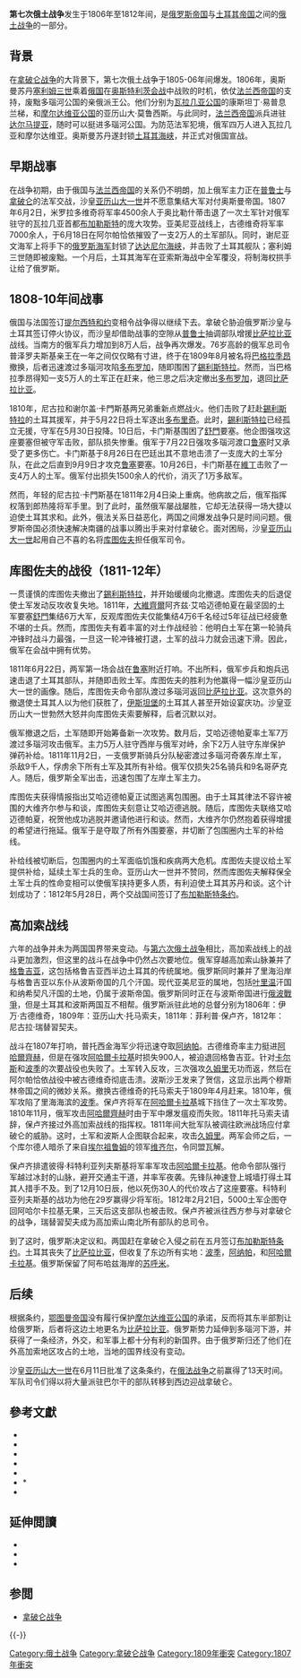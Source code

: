 {{Infobox Military Conflict
|conflict=第七次俄土战争
|partof=[[俄土戰爭|俄土戰爭]]及[[拿破崙戰爭|拿破崙戰爭]]
|image=[[File:Athosbattle.jpg|300px]]
|caption=阿索斯之战后的俄国舰队，{{tsl|en|Alexey Bogolyubov|阿列克谢·博戈柳博夫}}绘
|date= 1806年－1812年
|place=[[摩爾達維亞|摩爾達維亞]]、[[瓦拉几亚|瓦拉几亚]]、[[亞美尼亞|亞美尼亞]]及[[達達尼爾海峽|達達尼爾海峽]]
|result=俄國勝利，签订[[布加勒斯特條约_(1812年)|布加勒斯特條约]]
|territory=俄国吞并[[摩爾達維亞|摩尔达维亚]]东部领土[[比萨拉比亚|比萨拉比亚]]
|combatant1=[[File:Flag_of_Russia.svg|22px]] [[俄罗斯帝国|俄罗斯帝国]]
|combatant2={{flagicon|Ottoman Empire|1453}} [[奥斯曼帝国|奥斯曼帝国]]
|commander1=[[File:Flag_of_Russia.svg|22px]] {{tsl|en|Alexander Prozorovsky|普羅澤羅夫斯基親王}}<br />[[File:Flag_of_Russia.svg|22px]] [[彼得·伊萬諾維奇·巴格拉季昂|巴格拉提昂親王]]<br />[[File:Flag_of_Russia.svg|22px]] {{tsl|en|Nikolay Kamensky|尼可雷·卡門斯基}}<br />[[File:Flag_of_Russia.svg|22px]] [[米哈伊尔·库图佐夫|米哈伊尔·库图佐夫]]
|commander2={{flagicon|Ottoman Empire|1453}} [[塞利姆三世|塞利姆三世]]<br />{{flagicon|Ottoman Empire|1453}} [[穆斯塔法四世|穆斯塔法四世]]<br />{{flagicon|Ottoman Empire|1453}} [[馬哈茂德二世|馬哈茂德二世]]
|strength1=
|strength2=
|casualties1=
|casualties2=
}}
{{Campaignbox 俄土戰爭（1806年－1812年）}}
{{Campaignbox 俄土戰爭}}
{{Campaignbox Napoleonic Wars}}

'''第七次俄土战争'''发生于1806年至1812年间，是[[俄罗斯帝国|俄罗斯帝国]]与[[土耳其帝国|土耳其帝国]]之间的[[俄土战争|俄土战争]]的一部分。

== 背景 ==

在[[拿破仑战争|拿破仑战争]]的大背景下，第七次俄土战争于1805-06年间爆发。1806年，奥斯曼苏丹[[塞利姆三世|塞利姆三世]]乘着[[俄国|俄国]]在[[奥斯特利茨会战|奥斯特利茨会战]]中战败的时机，依仗[[法兰西帝国|法兰西帝国]]的支持，废黜多瑙河公国的亲俄派王公。他们分别为[[瓦拉幾亞|瓦拉几亚公国]]的康斯坦丁·易普息兰梯，和[[摩尔达维亚公国|摩尔达维亚公国]]的亚历山大·莫鲁西斯。与此同时，[[法兰西帝国|法兰西帝国]]派兵进驻[[达尔马提亚|达尔马提亚]]，随时可以挺进多瑙河公国。为防范法军犯境，俄军四万人进入瓦拉几亚和摩尔达维亚。奥斯曼苏丹遂封锁[[土耳其海峡|土耳其海峡]]，并正式对俄国宣战。

== 早期战事 ==

在战争初期，由于俄国与[[法兰西帝国|法兰西帝国]]的关系仍不明朗，加上俄军主力正在[[普鲁士|普鲁士]]与[[拿破仑|拿破仑]]的法军交战，沙皇[[亚历山大一世_(俄国)|亚历山大一世]]并不愿意集结大军对付奥斯曼帝国。1807年6月2日，米罗拉多维奇将军率4500余人于奥比勒什蒂击退了一次土军针对俄军驻守的瓦拉几亚首都[[布加勒斯特|布加勒斯特]]的庞大攻势。亚美尼亚战线上，古德维奇将军率7000余人，于6月18日在阿尔帕恰依摧毁了一支2万人的土军部队。同时，谢尼亚文海军上将手下的[[俄罗斯海军|俄罗斯海军]]封锁了[[达达尼尔海峡|达达尼尔海峡]]，并击败了土耳其舰队；塞利姆三世随即被废黜。一个月后，土耳其海军在亚索斯海战中全军覆没，将制海权拱手让给了俄罗斯。

== 1808-10年间战事 ==
俄国与法国签订[[提尔西特和约|提尔西特和约]]变相令战争得以继续下去。拿破仑胁迫俄罗斯沙皇与土耳其签订停火协议，而沙皇却借助战事的空隙从[[普鲁士|普鲁士]]抽调部队增援[[比萨拉比亚|比萨拉比亚]]战线。当南方的俄军兵力增加到8万人后，战争再次爆发。76岁高龄的俄军总司令普泽罗夫斯基亲王在一年之间仅仅略有寸进，终于在1809年8月被名将[[彼得·伊萬諾維奇·巴格拉季昂|巴格拉季昂]]撤换，后者迅速渡过多瑙河攻陷[[多布罗加|多布罗加]]，随即围困了[[錫利斯特拉|錫利斯特拉]]。然而，当巴格拉季昂得知一支5万人的土军正在赶来，他三思之后决定撤出[[多布罗加|多布罗加]]，退回[[比萨拉比亚|比萨拉比亚]]。

1810年，尼古拉和谢尔盖·卡門斯基两兄弟重新点燃战火。他们击败了赶赴[[錫利斯特拉|錫利斯特拉]]的土耳其援军，并于5月22日将土军逐出[[多布里奇|多布里奇]]。此时，[[錫利斯特拉|錫利斯特拉]]已经孤立无援，守军在5月30日投降。10日后，卡门斯基围困了[[舒門|舒門]]要塞。他企图强攻这座要塞但被守军击败，部队损失惨重。俄军于7月22日强攻多瑙河渡口[[鲁塞|鲁塞]]时又承受了更多伤亡。卡门斯基于8月26日在巴廷出其不意地击溃了一支庞大的土军分队，在此之后直到9月9日才攻克[[鲁塞|鲁塞]]要塞。10月26日，卡门斯基在[[維丁|維丁]]击败了一支4万人的土军。俄军付出损失1500余人的代价，消灭了1万多敌军。

然而，年轻的尼古拉·卡門斯基在1811年2月4日染上重病。他病故之后，俄军指挥权落到郎热隆将军手里。到了此时，虽然俄军屡战屡胜，它却无法获得一场大捷以迫使土耳其求和。此外，俄法关系日益恶化，两国之间爆发战争只是时间问题。俄罗斯帝国必须快速解决南疆的战事以腾出手来对付拿破仑。面对困局，沙皇[[亚历山大一世_(俄国)|亚历山大一世]]起用自己不喜的名将[[库图佐夫|库图佐夫]]担任俄军司令。

== 库图佐夫的战役（1811-12年） ==
一贯谨慎的库图佐夫撤出了[[錫利斯特拉|錫利斯特拉]]，并开始缓缓向北撤退。库图佐夫的后退促使土军发动反攻收复失地。1811年，[[大維齊爾|大維齊爾]]阿齐兹·艾哈迈德帕夏在最坚固的土军要塞[[舒門|舒門]]集结6万大军，反观库图佐夫仅能集结4万6千名经过5年征战已经疲惫不堪的士兵。然而，库图佐夫有着丰富的对土作战经验：他明白土军在第一轮骑兵冲锋时战斗力最强，一旦这一轮冲锋被打退，土军的战斗力就会迅速下滑。因此，俄军在会战中拥有优势。

1811年6月22日，两军第一场会战在[[鲁塞|鲁塞]]附近打响。不出所料，俄军步兵和炮兵迅速击退了土耳其部队，并随即击败土军。库图佐夫的胜利为他赢得一幅沙皇亚历山大一世的画像。随后，库图佐夫命令部队渡过多瑙河返回[[比萨拉比亚|比萨拉比亚]]。这次意外的撤退使土耳其人以为他们获胜了，[[伊斯坦堡|伊斯坦堡]]的土耳其人甚至开始设宴庆功。沙皇亚历山大一世勃然大怒并向库图佐夫索要解释，后者沉默以对。

俄军撤退之后，土军随即开始筹备新一次攻势。数月后，艾哈迈德帕夏率土军7万渡过多瑙河攻击俄军。主力5万人驻守西岸与俄军对峙，余下2万人驻守东岸保护弹药补给。1811年11月2日，一支俄罗斯骑兵分队秘密渡过多瑙河奇袭东岸土军，杀敌9千人，俘虏余下所有土军及其所有补给。俄军仅损失25名骑兵和9名哥萨克人。随后，俄罗斯全军出击，迅速包围了左岸土军主力。

库图佐夫获得情报指出艾哈迈德帕夏正试图逃离包围圈。由于土耳其律法不容许被围的大维齐尔参与和谈，库图佐夫刻意让艾哈迈德逃脱。随后，库图佐夫联络艾哈迈德帕夏，祝贺他成功逃脱并邀请他进行和谈。然而，大维齐尔仍然抱着获得增援的希望进行拖延。俄军于是夺取了所有外围要塞，并切断了包围圈内土军的补给线。

补给线被切断后，包围圈内的土军面临饥饿和疾病两大危机。库图佐夫提议给土军提供补给，延续土军士兵的生命。亚历山大一世并不赞同，然而库图佐夫解释保全土军士兵的性命变相可以使俄军挟持更多人质，有利迫使土耳其苏丹和谈。这个计划成功了：1812年5月28日，两个交战国间签订了[[布加勒斯特条约_(1812年)|布加勒斯特条约]]。

== 高加索战线 ==

六年的战争并未为两国国界带来变动。与[[第六次俄土战争|第六次俄土战争]]相比，高加索战线上的战斗更加激烈，但这里的战斗在战争中仍然占次要地位。俄军穿越高加索山脉兼并了[[格鲁吉亚|格鲁吉亚]]，这包括格鲁吉亚西半边土耳其的传统属地。俄罗斯同时兼并了里海沿岸与格鲁吉亚以东仆从波斯帝国的几个汗国。现代亚美尼亚的属地，包括[[叶里温|叶里温]]汗国和纳希契凡汗国的土地，仍属于波斯帝国。俄罗斯同时正在与波斯帝国进行[[俄羅斯-波斯戰爭|俄波戰爭]]，但是土耳其和波斯两国互不相帮。俄罗斯派驻此地的总督分别为1806年：伊万·古德维奇，1809年：亚历山大·托马索夫，1811年：菲利普·保卢齐，1812年：尼古拉·瑞替習契夫。

战斗在1807年打响，普托西金海军少将迅速夺取[[阿纳帕|阿纳帕]]。古德维奇率主力挺进[[阿哈爾齊赫|阿哈爾齊赫]]，但是在强攻[[阿哈爾卡拉基|阿哈爾卡拉基]]时损失900人，被迫退回格鲁吉亚。针对[[卡爾斯_(卡爾斯省)|卡尔斯]]和[[波季|波季]]的次要战役也失败了。土军转入反攻，三次强攻[[久姆里|久姆里]]无功而返，然后在阿尔帕恰依战役中被古德维奇彻底击溃。波斯沙王发来了贺信，这显示出两个穆斯林帝国之间的微妙关系。撤换古德维奇的托马索夫于1809年4月赶来。1810年，俄军攻陷了里海海滨的[[波季|波季]]。保卢齐将军在[[阿哈爾卡拉基|阿哈爾卡拉基]]城下挡住了一次土军攻势。1810年11月，俄军攻击[[阿哈爾齊赫|阿哈爾齊赫]]时由于军中爆发瘟疫而失败。1811年托马索夫请辞，保卢齐接过外高加索战线的指挥权。1811年间大批军队被调往欧洲战场应付拿破仑的威胁。这时，土军和波斯人企图联合起来，攻击[[久姆里|久姆里]]。两军会师之后，一个库尔德人暗杀了来自[[埃尔祖鲁姆|埃尔祖鲁姆]]的领军[[维齐尔|维齐尔]]，令同盟瓦解。

保卢齐排遣彼得·科特利亚列夫斯基将军率军攻击[[阿哈爾卡拉基|阿哈爾卡拉基]]。他命令部队强行军越过冰封的山脉，避开交通主干道，并率军夜袭。先锋队神速登上城墙打得土耳其人措手不及。到了12月10日辰，他以死伤30人的代价攻占了这座要塞。科特利亚列夫斯基的战功为他在29岁赢得少将军衔。1812年2月21日，5000土军企图夺回阿哈尔卡拉基无果，三天后这支部队也被击败。保卢齐被派往西方参与对拿破仑的战争，瑞替習契夫成为高加索山南北所有部队的总司令。

到了这时，俄罗斯决定议和。两国赶在拿破仑入侵之前在五月签订[[布加勒斯特条约_(1812年)|布加勒斯特条约]]。土耳其丧失了[[比萨拉比亚|比萨拉比亚]]，但收复了东边所有实地：[[波季|波季]]，[[阿纳帕|阿纳帕]]，和[[阿哈爾卡拉基|阿哈爾卡拉基]]。俄罗斯保留了阿布哈兹海岸的[[苏呼米|苏呼米]]。

== 后续 ==
根据条约，[[鄂图曼帝国|鄂图曼帝国]]没有履行保护[[摩尔达维亚公国|摩尔达维亚公国]]的承诺，反而将其东半部割让给俄罗斯，后者将这边土地更名为[[比萨拉比亚|比萨拉比亚]]。俄罗斯势力延伸到多瑙河下游，并获得了一条经济，外交，和军事上都十分有利的新国界。由于俄罗斯归还了他们在外高加索地区攻占的土地，当地的国界线没有变动。

沙皇[[亚历山大一世_(俄国)|亚历山大一世]]在6月11日批准了这条条约，在[[俄法战争|俄法战争]]之前赢得了13天时间。军队司令们得以将大量派驻巴尔干的部队转移到西边迎战拿破仑。

==參考文獻==
{{Refbegin|2}}
* {{cite book |last1=Aksan |first1=Virginia |title=Ottoman Wars, 1700-1870: An Empire Besieged |date=2013 |publisher=Routledge}}
* {{cite book |last1=Allen |first1=William Edward David |last2=Muratoff |first2=Paul |title=Caucasian Battlefields: A History of the Wars on the Turco-Caucasian Border, 1828-1921 |date=2010 |publisher=Cambridge University Press |isbn=978-1-108-01335-2 |ref={{sfnref|Allen|2010|p=19}}}}
* {{cite book |last1=Baddeley |first1=John F. |title=Russian Conquest of the Caucasus |url=https://archive.org/details/cu31924028754616 |date=1908 }}
* {{cite book |last1=Coene |first1=Frederik |title=The Caucasus - An Introduction |date=2010 |publisher=Routledge |isbn=978-0-415-66683-1}}
* {{cite web |last1=Kamenir |first1=Victor |title=Sideshow on the Danube |url=https://www.historynet.com/sideshow-on-the-danube.htm |website=HistoryNet |publisher=Historynet LLC |access-date=25 February 2021 |archive-date=2021-10-27 |archive-url=https://web.archive.org/web/20211027220358/https://www.historynet.com/sideshow-on-the-danube.htm |dead-url=no }}
* *{{cite journal |title=Slobodze Battle 1811 |journal=Great Russian Encyclopedia |date=2017 |url=https://bigenc.ru/military_science/text/3625706 |access-date=27 February 2021 |language=ru |ref={{sfnref|Great Russian Encyclopedia|2017}} |archive-date=2021-10-28 |archive-url=https://web.archive.org/web/20211028105922/https://bigenc.ru/military_science/text/3625706 |dead-url=no }}
* {{cite book |last1=Williams |first1=Henry Smith |title=The Historians' History of the World: A Comprehensive Narrative of the Rise and Development of Nations as Recorded by Over Two Thousand of the Great Writers of All Ages |date=1907 |publisher=The History Association |location=London |url=https://books.google.com/books?id=MUgJAQAAIAAJ&q=Prince+Prosorovski&pg=PA466 |access-date=2021-08-12 |archive-date=2021-10-26 |archive-url=https://web.archive.org/web/20211026155954/https://books.google.com/books?id=MUgJAQAAIAAJ&q=Prince+Prosorovski&pg=PA466 |dead-url=no }}
{{refend}}

==延伸閲讀==
{{refbegin}}
* {{cite book |last1=Ismail |first1=F. |author1-link=Middle Eastern Studies |title=The Making of the Treaty of Bucharest, 1811-1812 |date=1979 |url=http://www.jstor.com/stable/4282743 |ref=none |access-date=2021-08-12 |archive-date=2022-01-21 |archive-url=https://web.archive.org/web/20220121151553/https://www.jstor.org/stable/4282743 |dead-url=no }}
* {{cite book |last1=Mikhailovskii-Danilevskii |first1=Alexander |editor1-last=Mikaberidze |editor1-first=Alexander |title=Russian-Turkish War of 1806-1812 |date=2002 |publisher=Nafziger Collection |location=West Chester |edition=Volume 1-2 |ref=none}}
* {{cite book |last1=Petrov |first1=A.H. |title=The War between Russia and Turkey, 1806-1812 |date=1885-1887 |edition=Volume 1-3 Spb |ref=none}}
{{refend}}

== 参閲 ==
* [[拿破仑战争|拿破仑战争]]
{{-}}
{{Napoleonic Wars|state=collapsed}}

[[Category:俄土战争|Category:俄土战争]]
[[Category:拿破仑战争|Category:拿破仑战争]]
[[Category:1809年衝突|Category:1809年衝突]]
[[Category:1807年衝突|Category:1807年衝突]]